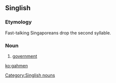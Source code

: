 ==Singlish==

===Etymology===
Fast-talking Singaporeans drop the second syllable.

===Noun===
{{infl||noun}}

# [[government]]

[[Category:Singlish nouns]]

[[ko:gahmen]]